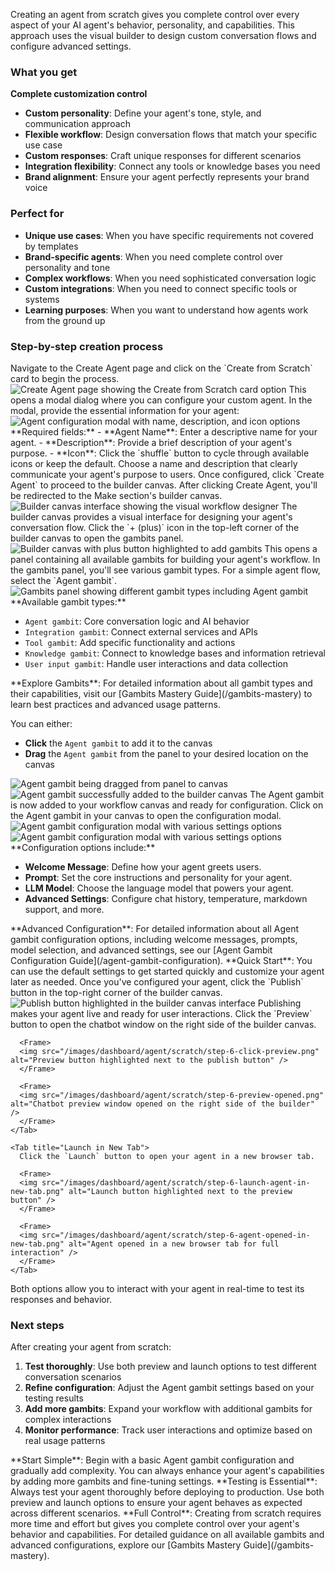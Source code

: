 Creating an agent from scratch gives you complete control over every aspect of your AI agent's behavior, personality, and capabilities. This approach uses the visual builder to design custom conversation flows and configure advanced settings.

### What you get

**Complete customization control**

- **Custom personality**: Define your agent's tone, style, and communication approach
- **Flexible workflow**: Design conversation flows that match your specific use case
- **Custom responses**: Craft unique responses for different scenarios
- **Integration flexibility**: Connect any tools or knowledge bases you need
- **Brand alignment**: Ensure your agent perfectly represents your brand voice

### Perfect for

- **Unique use cases**: When you have specific requirements not covered by templates
- **Brand-specific agents**: When you need complete control over personality and tone
- **Complex workflows**: When you need sophisticated conversation logic
- **Custom integrations**: When you need to connect specific tools or systems
- **Learning purposes**: When you want to understand how agents work from the ground up

### Step-by-step creation process

<Steps>
<Step title="Click Create from Scratch card">
  Navigate to the Create Agent page and click on the `Create from Scratch` card to begin the process.
  
  <Frame>
  <img src="/images/dashboard/agent/scratch/step-1-click-card.png" alt="Create Agent page showing the Create from Scratch card option" />
  </Frame>
  
  <Check>
  This opens a modal dialog where you can configure your custom agent.
  </Check>
</Step>

<Step title="Configure basic details">
  In the modal, provide the essential information for your agent:
  <Frame>
    <img
      src="/images/dashboard/agent/scratch/step-2-basic-details.png"
      alt="Agent configuration modal with name, description, and icon options"
    />
  </Frame>
**Required fields:**
- **Agent Name**: Enter a descriptive name for your agent.
- **Description**: Provide a brief description of your agent's purpose.
- **Icon**: Click the `shuffle` button to cycle through available icons or keep the default.
  <Info>
    Choose a name and description that clearly communicate your agent's purpose
    to users.
  </Info>
  Once configured, click `Create Agent` to proceed to the builder canvas.
</Step>

<Step title="Access the builder canvas">
  After clicking Create Agent, you'll be redirected to the Make section's
  builder canvas.
  <Frame>
    <img
      src="/images/dashboard/agent/scratch/step-2-redirect-to-builder-canvas.png"
      alt="Builder canvas interface showing the visual workflow designer"
    />
  </Frame>
  <Check>
    The builder canvas provides a visual interface for designing your agent's
    conversation flow.
  </Check>
</Step>

<Step title="Add gambits to your workflow">
  Click the `+ (plus)` icon in the top-left corner of the builder canvas to open
  the gambits panel.
  <Frame>
    <img
      src="/images/dashboard/agent/scratch/step-3-click-add-gambit-button.png"
      alt="Builder canvas with plus button highlighted to add gambits"
    />
  </Frame>
  <Check>
    This opens a panel containing all available gambits for building your
    agent's workflow.
  </Check>
</Step>

<Step title="Select and add Agent gambit">
  In the gambits panel, you'll see various gambit types. For a simple agent
  flow, select the `Agent gambit`.
  <Frame>
    <img
      src="/images/dashboard/agent/scratch/step-4-gambits-panel-opens-up.png"
      alt="Gambits panel showing different gambit types including Agent gambit"
    />
  </Frame>
  **Available gambit types:**

  - `Agent gambit`: Core conversation logic and AI behavior
  - `Integration gambit`: Connect external services and APIs
  - `Tool gambit`: Add specific functionality and actions
  - `Knowledge gambit`: Connect to knowledge bases and information retrieval
  - `User input gambit`: Handle user interactions and data collection

  <Tip>
    **Explore Gambits**: For detailed information about all gambit types and their capabilities, visit our [Gambits Mastery Guide](/gambits-mastery) to learn best practices and advanced usage patterns.
  </Tip>

  You can either:
  - **Click** the `Agent gambit` to add it to the canvas
  - **Drag** the `Agent gambit` from the panel to your desired location on the canvas
  <Frame>
    <img
      src="/images/dashboard/agent/scratch/step-4-drag-or-click-agent-gambit.png"
      alt="Agent gambit being dragged from panel to canvas"
    />
  </Frame>
  <Frame>
    <img
      src="/images/dashboard/agent/scratch/step-4-drop-agent-in-canvas.png"
      alt="Agent gambit successfully added to the builder canvas"
    />
  </Frame>
  <Check>The Agent gambit is now added to your workflow canvas and ready for configuration.</Check>
</Step>

<Step title="Configure the Agent gambit">
  Click on the Agent gambit in your canvas to open the configuration modal.
  <Frame>
    <img
      src="/images/dashboard/agent/scratch/step-4-agent-added-to-canvas.png"
      alt="Agent gambit configuration modal with various settings options"
    />
  </Frame>
  <Frame>
    <img
      src="/images/dashboard/agent/scratch/step-5-click-agent-configuration.png"
      alt="Agent gambit configuration modal with various settings options"
    />
  </Frame>
**Configuration options include:**

- **Welcome Message**: Define how your agent greets users.
- **Prompt**: Set the core instructions and personality for your agent.
- **LLM Model**: Choose the language model that powers your agent.
- **Advanced Settings**: Configure chat history, temperature, markdown support, and more.

<Info>
  **Advanced Configuration**: For detailed information about all Agent gambit configuration options, including welcome messages, prompts, model selection, and advanced settings, see our [Agent Gambit Configuration Guide](/agent-gambit-configuration).
  </Info>
  <Note>**Quick Start**: You can use the default settings to get started quickly and customize your agent later as needed.</Note>
</Step>

<Step title="Publish your agent">
  Once you've configured your agent, click the `Publish` button in the top-right
  corner of the builder canvas.
  <Frame>
    <img
      src="/images/dashboard/agent/scratch/step-5-publish-agent.png"
      alt="Publish button highlighted in the builder canvas interface"
    />
  </Frame>
  <Check>
    Publishing makes your agent live and ready for user interactions.
  </Check>
</Step>

<Step title="Test and launch your agent">
  <Tabs>
    <Tab title="Preview in Builder">
      Click the `Preview` button to open the chatbot window on the right side of the builder canvas.
      
      <Frame>
      <img src="/images/dashboard/agent/scratch/step-6-click-preview.png" alt="Preview button highlighted next to the publish button" />
      </Frame>
      
      <Frame>
      <img src="/images/dashboard/agent/scratch/step-6-preview-opened.png" alt="Chatbot preview window opened on the right side of the builder" />
      </Frame>
    </Tab>
    
    <Tab title="Launch in New Tab">
      Click the `Launch` button to open your agent in a new browser tab.
      
      <Frame>
      <img src="/images/dashboard/agent/scratch/step-6-launch-agent-in-new-tab.png" alt="Launch button highlighted next to the preview button" />
      </Frame>
      
      <Frame>
      <img src="/images/dashboard/agent/scratch/step-6-agent-opened-in-new-tab.png" alt="Agent opened in a new browser tab for full interaction" />
      </Frame>
    </Tab>
  </Tabs>
  
  <Check>
  Both options allow you to interact with your agent in real-time to test its responses and behavior.
  </Check>
</Step>
</Steps>

### Next steps

After creating your agent from scratch:

1. **Test thoroughly**: Use both preview and launch options to test different conversation scenarios
2. **Refine configuration**: Adjust the Agent gambit settings based on your testing results
3. **Add more gambits**: Expand your workflow with additional gambits for complex interactions
4. **Monitor performance**: Track user interactions and optimize based on real usage patterns

<Tip>
  **Start Simple**: Begin with a basic Agent gambit configuration and gradually
  add complexity. You can always enhance your agent's capabilities by adding
  more gambits and fine-tuning settings.
</Tip>

<Warning>
  **Testing is Essential**: Always test your agent thoroughly before deploying
  to production. Use both preview and launch options to ensure your agent
  behaves as expected across different scenarios.
</Warning>

<Note>
  **Full Control**: Creating from scratch requires more time and effort but
  gives you complete control over your agent's behavior and capabilities. For
  detailed guidance on all available gambits and advanced configurations,
  explore our [Gambits Mastery Guide](/gambits-mastery).
</Note>
